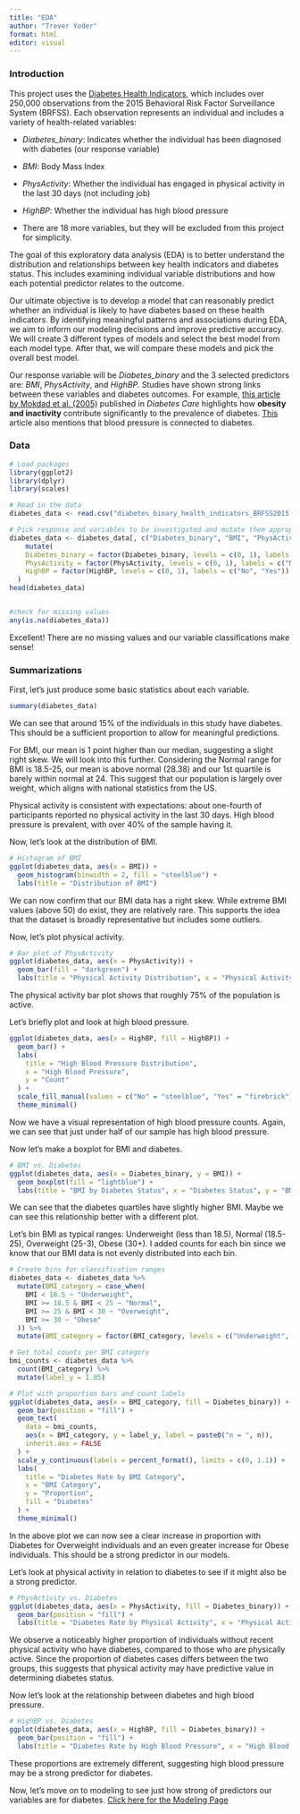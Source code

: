 ```yaml
---
title: "EDA"
author: "Trever Yoder"
format: html
editor: visual
---
```


### Introduction

This project uses the [Diabetes Health Indicators](https://www.kaggle.com/datasets/alexteboul/diabetes-health-indicators-dataset?resource=download&select=diabetes_binary_health_indicators_BRFSS2015.csv), which includes over 250,000 observations from the 2015 Behavioral Risk Factor Surveillance System (BRFSS). Each observation represents an individual and includes a variety of health-related variables:

-   *Diabetes_binary*: Indicates whether the individual has been diagnosed with diabetes (our response variable)

-   *BMI*: Body Mass Index

-   *PhysActivity*: Whether the individual has engaged in physical activity in the last 30 days (not including job)

-   *HighBP*: Whether the individual has high blood pressure

-   There are 18 more variables, but they will be excluded from this project for simplicity.

The goal of this exploratory data analysis (EDA) is to better understand the distribution and relationships between key health indicators and diabetes status. This includes examining individual variable distributions and how each potential predictor relates to the outcome.

Our ultimate objective is to develop a model that can reasonably predict whether an individual is likely to have diabetes based on these health indicators. By identifying meaningful patterns and associations during EDA, we aim to inform our modeling decisions and improve predictive accuracy. We will create 3 different types of models and select the best model from each model type. After that, we will compare these models and pick the overall best model.

Our response variable will be *Diabetes_binary* and the 3 selected predictors are: *BMI*, *PhysActivity*, and *HighBP.* Studies have shown strong links between these variables and diabetes outcomes. For example, [this article by Mokdad et al. (2005)](https://diabetesjournals.org/care/article/28/7/1599/27992/Obesity-Inactivity-and-the-Prevalence-of-Diabetes) published in *Diabetes Care* highlights how **obesity and inactivity** contribute significantly to the prevalence of diabetes. [This](https://www.hopkinsmedicine.org/health/conditions-and-diseases/diabetes/diabetes-and-high-blood-pressure) article also mentions that blood pressure is connected to diabetes.

### Data

```r
# Load packages
library(ggplot2)
library(dplyr)
library(scales)
```

```r
# Read in the data
diabetes_data <- read.csv("diabetes_binary_health_indicators_BRFSS2015.csv")

# Pick response and variables to be investigated and mutate them appropriately
diabetes_data <- diabetes_data[, c("Diabetes_binary", "BMI", "PhysActivity", "HighBP")] %>%
    mutate(
    Diabetes_binary = factor(Diabetes_binary, levels = c(0, 1), labels = c("No", "Yes")),
    PhysActivity = factor(PhysActivity, levels = c(0, 1), labels = c("No", "Yes")),
    HighBP = factor(HighBP, levels = c(0, 1), labels = c("No", "Yes"))
  )
head(diabetes_data)


#check for missing values
any(is.na(diabetes_data))
```

Excellent! There are no missing values and our variable classifications make sense!

### Summarizations

First, let's just produce some basic statistics about each variable.

```r
summary(diabetes_data)
```

We can see that around 15% of the individuals in this study have diabetes. This should be a sufficient proportion to allow for meaningful predictions.

For BMI, our mean is 1 point higher than our median, suggesting a slight right skew. We will look into this further. Considering the Normal range for BMI is 18.5-25, our mean is above normal (28.38) and our 1st quartile is barely within normal at 24. This suggest that our population is largely over weight, which aligns with national statistics from the US.

Physical activity is consistent with expectations: about one-fourth of participants reported no physical activity in the last 30 days. High blood pressure is prevalent, with over 40% of the sample having it.

Now, let's look at the distribution of BMI.

```r
# Histogram of BMI
ggplot(diabetes_data, aes(x = BMI)) +
  geom_histogram(binwidth = 2, fill = "steelblue") +
  labs(title = "Distribution of BMI")
```
We can now confirm that our BMI data has a right skew. While extreme BMI values (above 50) do exist, they are relatively rare. This supports the idea that the dataset is broadly representative but includes some outliers.

Now, let's plot physical activity.
```r
# Bar plot of PhysActivity
ggplot(diabetes_data, aes(x = PhysActivity)) +
  geom_bar(fill = "darkgreen") +
  labs(title = "Physical Activity Distribution", x = "Physical Activity in the Last 30 Days")
```
The physical activity bar plot shows that roughly 75% of the population is active. 

Let's briefly plot and look at high blood pressure.
```r
ggplot(diabetes_data, aes(x = HighBP, fill = HighBP)) +
  geom_bar() +
  labs(
    title = "High Blood Pressure Distribution",
    x = "High Blood Pressure",
    y = "Count"
  ) +
  scale_fill_manual(values = c("No" = "steelblue", "Yes" = "firebrick")) +
  theme_minimal()
```
Now we have a visual representation of high blood pressure counts. Again, we can see that just under half of our sample has high blood pressure.

Now let's make a boxplot for BMI and diabetes.
```r
# BMI vs. Diabetes
ggplot(diabetes_data, aes(x = Diabetes_binary, y = BMI)) +
  geom_boxplot(fill = "lightblue") +
  labs(title = "BMI by Diabetes Status", x = "Diabetes Status", y = "BMI")
```
We can see that the diabetes quartiles have slightly higher BMI. Maybe we can see this relationship better with a different plot.

Let's bin BMI as typical ranges: Underweight (less than 18.5), Normal (18.5-25), Overweight (25-3), Obese (30+). I added counts for each bin since we know that our BMI data is not evenly distributed into each bin.

```r
# Create bins for classification ranges
diabetes_data <- diabetes_data %>%
  mutate(BMI_category = case_when(
    BMI < 18.5 ~ "Underweight",
    BMI >= 18.5 & BMI < 25 ~ "Normal",
    BMI >= 25 & BMI < 30 ~ "Overweight",
    BMI >= 30 ~ "Obese"
  )) %>%
  mutate(BMI_category = factor(BMI_category, levels = c("Underweight", "Normal", "Overweight", "Obese")))

# Get total counts per BMI category
bmi_counts <- diabetes_data %>%
  count(BMI_category) %>%
  mutate(label_y = 1.05)

# Plot with proportion bars and count labels
ggplot(diabetes_data, aes(x = BMI_category, fill = Diabetes_binary)) +
  geom_bar(position = "fill") +
  geom_text(
    data = bmi_counts,
    aes(x = BMI_category, y = label_y, label = paste0("n = ", n)),
    inherit.aes = FALSE
  ) +
  scale_y_continuous(labels = percent_format(), limits = c(0, 1.1)) +
  labs(
    title = "Diabetes Rate by BMI Category",
    x = "BMI Category",
    y = "Proportion",
    fill = "Diabetes"
  ) +
  theme_minimal()
```

In the above plot we can now see a clear increase in proportion with Diabetes for Overweight individuals and an even greater increase for Obese individuals. This should be a strong predictor in our models.


Let's look at physical activity in relation to diabetes to see if it might also be a strong predictor.
```r
# PhysActivity vs. Diabetes
ggplot(diabetes_data, aes(x = PhysActivity, fill = Diabetes_binary)) +
  geom_bar(position = "fill") +
  labs(title = "Diabetes Rate by Physical Activity", x = "Physical Activity", y = "Proportion", fill = "Diabetes")
```
We observe a noticeably higher proportion of individuals without recent physical activity who have diabetes, compared to those who are physically active. Since the proportion of diabetes cases differs between the two groups, this suggests that physical activity may have predictive value in determining diabetes status.

Now let's look at the relationship between diabetes and high blood pressure.
```r
# HighBP vs. Diabetes
ggplot(diabetes_data, aes(x = HighBP, fill = Diabetes_binary)) +
  geom_bar(position = "fill") +
  labs(title = "Diabetes Rate by High Blood Pressure", x = "High Blood Pressure", y = "Proportion", fill = "Diabetes")
```
These proportions are extremely different, suggesting high blood pressure may be a strong predictor for diabetes.


Now, let's move on to modeling to see just how strong of predictors our variables are for diabetes.
[Click here for the Modeling Page](Modeling.html)
